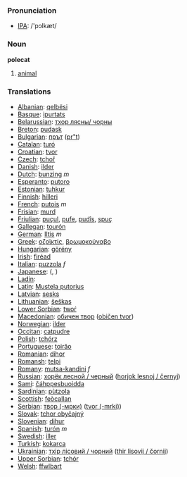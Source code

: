 === Pronunciation ===
*[[w:IPA|IPA]]: /'pɔlkæt/

=== Noun ===

'''polecat'''

# [[animal]]

=== Translations ===

*[[Albanian]]: [[qelbësi]]
*[[Basque]]: [[ipurtats]]
*[[Belarussian]]: [[тхор лясны/ чорны]]
*[[Breton]]: [[pudask]]
*[[Bulgarian]]: [[прът]] ([[pr"t]])
*[[Catalan]]: [[turó]]
*[[Croatian]]: [[tvor]]
*[[Czech]]: [[tchoř]]
*[[Danish]]: [[ilder]]
*[[Dutch]]: [[bunzing]] ''m''
*[[Esperanto]]: [[putoro]]
*[[Estonian]]: [[tuhkur]]
*[[Finnish]]: [[hilleri]]
*[[French]]: [[putois]] ''m''
*[[Frisian]]: [[murd]]
*[[Friulian]]: [[puçul]], [[pufe]], [[pudîs]], [[spuç]]
*[[Gallegan]]: [[tourón]]
*[[German]]: [[Iltis]] ''m''
*[[Greek]]: [[οζοϊκτίς]], [[βρωμοκούναβο]] '' ''
*[[Hungarian]]: [[görény]]
*[[Irish]]: [[firéad]]
*[[Italian]]: [[puzzola]] ''f''
*[[Japanese]]: [[]] ([[]], )
*[[Ladin]]: [[]]
*[[Latin]]: [[Mustela putorius]] '' ''
*[[Latvian]]: [[sesks]]
*[[Lithuanian]]: [[šeškas]]
*[[Lower Sorbian]]: [[twoŕ]]
*[[Macedonian]]: [[обичен твор]] ([[običen tvor]])
*[[Norwegian]]: [[ilder]]
*[[Occitan]]: [[catpudre]]
*[[Polish]]: [[tchórz]] '' ''
*[[Portuguese]]: [[toirăo]]
*[[Romanian]]: [[dihor]]
*[[Romansh]]: [[telpi]]
*[[Romany]]: [[mutsa-kandini]] ''f''
*[[Russian]]: [[хорёк лесной / черный]] ([[horjok lеsnoj / čеrnyj]]) '' ''
*[[Sami]]: [[čáhppesbuoidda]]
*[[Sardinian]]: [[pùtzola]]
*[[Scottish]]: [[feòcallan]]
*[[Serbian]]: [[твор (-мрки)]] ([[tvor (-mrki)]])
*[[Slovak]]: [[tchor obyčajný]]
*[[Slovenian]]: [[dihur]]
*[[Spanish]]: [[turón]] ''m''
*[[Swedish]]: [[iller]]
*[[Turkish]]: [[kokarca]]
*[[Ukrainian]]: [[тхiр лiсовий / чорний]] ([[thir lisovij / čornij]])
*[[Upper Sorbian]]: [[tchór]]
*[[Welsh]]: [[ffwlbart]]